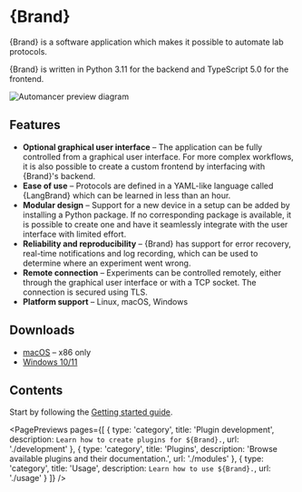 


# {Brand}

{Brand} is a software application which makes it possible to automate lab protocols.

{Brand} is written in Python 3.11 for the backend and TypeScript 5.0 for the frontend.

![Automancer preview diagram](./assets/hero.png)


## Features

- **Optional graphical user interface** – The application can be fully controlled from a graphical user interface. For more complex workflows, it is also possible to create a custom frontend by interfacing with {Brand}'s backend.
- **Ease of use** – Protocols are defined in a YAML-like language called {LangBrand} which can be learned in less than an hour.
- **Modular design** – Support for a new device in a setup can be added by installing a Python package. If no corresponding package is available, it is possible to create one and have it seamlessly integrate with the user interface with limited effort.
- **Reliability and reproducibility** – {Brand} has support for error recovery, real-time notifications and log recording, which can be used to determine where an experiment went wrong.
- **Remote connection** – Experiments can be controlled remotely, either through the graphical user interface or with a TCP socket. The connection is secured using TLS.
- **Platform support** – Linux, macOS, Windows


## Downloads

- [macOS](https://scheduler-app-builds.s3.eu-central-1.amazonaws.com/macos/Automancer-darwin-x64-4.0.0.zip) – x86 only
- [Windows 10/11](https://scheduler-app-builds.s3.eu-central-1.amazonaws.com/windows/Automancer-4.0.0+Setup.exe)


## Contents

Start by following the [Getting started guide](./usage/getting-started).

<PagePreviews pages={[
  { type: 'category',
    title: 'Plugin development',
    description: `Learn how to create plugins for ${Brand}.`,
    url: './development' },
  { type: 'category',
    title: 'Plugins',
    description: 'Browse available plugins and their documentation.',
    url: './modules' },
  { type: 'category',
    title: 'Usage',
    description: `Learn how to use ${Brand}.`,
    url: './usage' }
]} />
